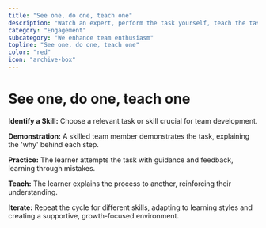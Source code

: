 ```yaml
---
title: "See one, do one, teach one"
description: "Watch an expert, perform the task yourself, teach the task to someone else."
category: "Engagement"
subcategory: "We enhance team enthusiasm"
topline: "See one, do one, teach one"
color: "red"
icon: "archive-box"
---
```



# See one, do one, teach one

**Identify a Skill:** Choose a relevant task or skill crucial for team development.

**Demonstration:** A skilled team member demonstrates the task, explaining the 'why' behind each step.

**Practice:** The learner attempts the task with guidance and feedback, learning through mistakes.

**Teach:** The learner explains the process to another, reinforcing their understanding.

**Iterate:** Repeat the cycle for different skills, adapting to learning styles and creating a supportive, growth-focused environment.

